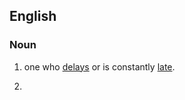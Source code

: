 ==English==

===Noun===
{{en-noun|head=[[tail]] [[dragger]]}}

# {{colloquial}} one who [[delay]]s or is constantly [[late]].
# {{aviation}} {{alternative form of|taildragger}}